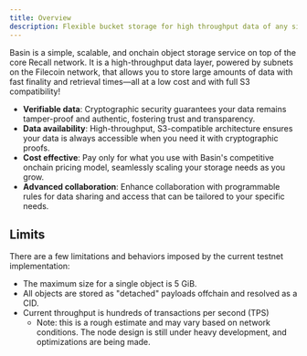 ```yaml
---
title: Overview
description: Flexible bucket storage for high throughput data of any size.
---
```



Basin is a simple, scalable, and onchain object storage service on top of the core Recall network.
It is a high-throughput data layer, powered by subnets on the Filecoin network, that allows you to
store large amounts of data with fast finality and retrieval times—all at a low cost and with full
S3 compatibility!

- **Verifiable data**: Cryptographic security guarantees your data remains tamper-proof and
  authentic, fostering trust and transparency.
- **Data availability**: High-throughput, S3-compatible architecture ensures your data is always
  accessible when you need it with cryptographic proofs.
- **Cost effective**: Pay only for what you use with Basin's competitive onchain pricing model,
  seamlessly scaling your storage needs as you grow.
- **Advanced collaboration**: Enhance collaboration with programmable rules for data sharing and
  access that can be tailored to your specific needs.

## Limits

There are a few limitations and behaviors imposed by the current testnet implementation:

- The maximum size for a single object is 5 GiB.
- All objects are stored as "detached" payloads offchain and resolved as a CID.
- Current throughput is hundreds of transactions per second (TPS)
  - Note: this is a rough estimate and may vary based on network conditions. The node design is
    still under heavy development, and optimizations are being made.
